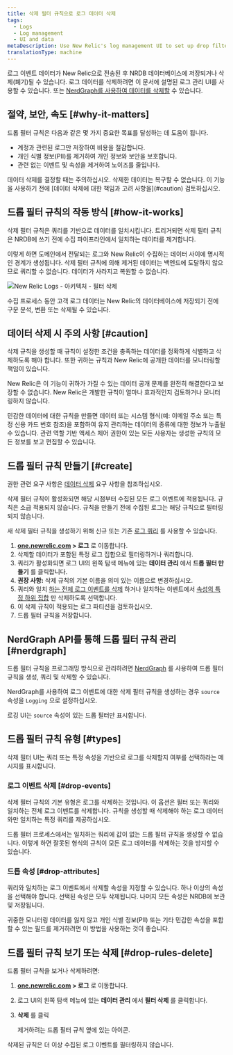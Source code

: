 ```yaml
---
title: 삭제 필터 규칙으로 로그 데이터 삭제
tags:
  - Logs
  - Log management
  - UI and data
metaDescription: Use New Relic's log management UI to set up drop filter rules for dropping specific types of log data.
translationType: machine
---
```


로그 이벤트 데이터가 New Relic으로 전송된 후 NRDB 데이터베이스에 저장되거나 삭제(폐기)될 수 있습니다. 로그 데이터를 삭제하려면 이 문서에 설명된 로그 관리 UI를 사용할 수 있습니다. 또는 [NerdGraph를 사용하여 데이터를 삭제할](/docs/accounts/accounts/data-management/drop-data-using-nerdgraph) 수 있습니다.

## 절약, 보안, 속도 [#why-it-matters]

드롭 필터 규칙은 다음과 같은 몇 가지 중요한 목표를 달성하는 데 도움이 됩니다.

* 계정과 관련된 로그만 저장하여 비용을 절감합니다.
* 개인 식별 정보(PII)를 제거하여 개인 정보와 보안을 보호합니다.
* 관련 없는 이벤트 및 속성을 제거하여 노이즈를 줄입니다.

<Callout variant="caution">
  데이터 삭제를 결정할 때는 주의하십시오. 삭제한 데이터는 복구할 수 없습니다. 이 기능을 사용하기 전에 [데이터 삭제에 대한 책임과 고려 사항을](#caution) 검토하십시오.
</Callout>

## 드롭 필터 규칙의 작동 방식 [#how-it-works]

삭제 필터 규칙은 쿼리를 기반으로 데이터를 일치시킵니다. 트리거되면 삭제 필터 규칙은 NRDB에 쓰기 전에 수집 파이프라인에서 일치하는 데이터를 제거합니다.

이렇게 하면 도메인에서 전달되는 로그와 New Relic이 수집하는 데이터 사이에 명시적인 경계가 생성됩니다. 삭제 필터 규칙에 의해 제거된 데이터는 백엔드에 도달하지 않으므로 쿼리할 수 없습니다. 데이터가 사라지고 복원할 수 없습니다.

![New Relic Logs - 아키텍처 - 필터 삭제](./images/ingest-pipeline.png "New Relic Logs - 아키텍처 - 필터 삭제")

<figcaption>
  수집 프로세스 동안 고객 로그 데이터는 New Relic의 데이터베이스에 저장되기 전에 구문 분석, 변환 또는 삭제될 수 있습니다.
</figcaption>

## 데이터 삭제 시 주의 사항 [#caution]

삭제 규칙을 생성할 때 규칙이 설정한 조건을 충족하는 데이터를 정확하게 식별하고 삭제하도록 해야 합니다. 또한 귀하는 규칙과 New Relic에 공개한 데이터를 모니터링할 책임이 있습니다.

New Relic은 이 기능이 귀하가 가질 수 있는 데이터 공개 문제를 완전히 해결한다고 보장할 수 없습니다. New Relic은 개발한 규칙이 얼마나 효과적인지 검토하거나 모니터링하지 않습니다.

민감한 데이터에 대한 규칙을 만들면 데이터 또는 시스템 형식(예: 이메일 주소 또는 특정 신용 카드 번호 참조)을 포함하여 유지 관리하는 데이터의 종류에 대한 정보가 누출될 수 있습니다. 관련 역할 기반 액세스 제어 권한이 있는 모든 사용자는 생성한 규칙의 모든 정보를 보고 편집할 수 있습니다.

## 드롭 필터 규칙 만들기 [#create]

권한 관련 요구 사항은 [데이터 삭제](/docs/data-apis/manage-data/drop-data-using-nerdgraph#requirements) 요구 사항을 참조하십시오.

삭제 필터 규칙이 활성화되면 해당 시점부터 수집된 모든 로그 이벤트에 적용됩니다. 규칙은 소급 적용되지 않습니다. 규칙을 만들기 전에 수집된 로그는 해당 규칙으로 필터링되지 않습니다.

새 삭제 필터 규칙을 생성하기 위해 신규 또는 기존 [로그 쿼리](/docs/logs/new-relic-logs/ui-data/query-syntax-logs) 를 사용할 수 있습니다.

1. **[one.newrelic.com](https://one.newrelic.com) > 로그** 로 이동합니다.
2. 삭제할 데이터가 포함된 특정 로그 집합으로 필터링하거나 쿼리합니다.
3. 쿼리가 활성화되면 로그 UI의 왼쪽 탐색 메뉴에 있는 **데이터 관리** 에서 **드롭 필터 만들기** 를 클릭합니다.
4. **권장 사항:** 삭제 규칙의 기본 이름을 의미 있는 이름으로 변경하십시오.
5. 쿼리와 일치 [하는 전체 로그 이벤트를 삭제](#drop-events) 하거나 일치하는 이벤트에서 [속성의 특정 하위 집합](#drop-attributes) 만 삭제하도록 선택합니다.
6. 이 삭제 규칙이 적용되는 로그 파티션을 검토하십시오.
7. 드롭 필터 규칙을 저장합니다.

## NerdGraph API를 통해 드롭 필터 규칙 관리 [#nerdgraph]

드롭 필터 규칙을 프로그래밍 방식으로 관리하려면 [NerdGraph](/docs/accounts/accounts/data-management/drop-data-using-nerdgraph) 를 사용하여 드롭 필터 규칙을 생성, 쿼리 및 삭제할 수 있습니다.

NerdGraph를 사용하여 로그 이벤트에 대한 삭제 필터 규칙을 생성하는 경우 `source` 속성을 `Logging` 으로 설정하십시오.

로깅 UI는 `source` 속성이 있는 드롭 필터만 표시합니다.

## 드롭 필터 규칙 유형 [#types]

삭제 필터 UI는 쿼리 또는 특정 속성을 기반으로 로그를 삭제할지 여부를 선택하라는 메시지를 표시합니다.

### 로그 이벤트 삭제 [#drop-events]

삭제 필터 규칙의 기본 유형은 로그를 삭제하는 것입니다. 이 옵션은 필터 또는 쿼리와 일치하는 전체 로그 이벤트를 삭제합니다. 규칙을 생성할 때 삭제해야 하는 로그 데이터와만 일치하는 특정 쿼리를 제공하십시오.

드롭 필터 프로세스에서는 일치하는 쿼리에 값이 없는 드롭 필터 규칙을 생성할 수 없습니다. 이렇게 하면 잘못된 형식의 규칙이 모든 로그 데이터를 삭제하는 것을 방지할 수 있습니다.

### 드롭 속성 [#drop-attributes]

쿼리와 일치하는 로그 이벤트에서 삭제할 속성을 지정할 수 있습니다. 하나 이상의 속성을 선택해야 합니다. 선택된 속성은 모두 삭제됩니다. 나머지 모든 속성은 NRDB에 보관 및 저장됩니다.

<Callout variant="tip">
  귀중한 모니터링 데이터를 잃지 않고 개인 식별 정보(PII) 또는 기타 민감한 속성을 포함할 수 있는 필드를 제거하려면 이 방법을 사용하는 것이 좋습니다.
</Callout>

## 드롭 필터 규칙 보기 또는 삭제 [#drop-rules-delete]

드롭 필터 규칙을 보거나 삭제하려면:

1. **[one.newrelic.com](https://one.newrelic.com) > 로그** 로 이동합니다.

2. 로그 UI의 왼쪽 탐색 메뉴에 있는 **데이터 관리** 에서 **필터 삭제** 를 클릭합니다.

3. **삭제** 를 클릭

   <Icon name="fe-trash-2"/>

   제거하려는 드롭 필터 규칙 옆에 있는 아이콘.

삭제된 규칙은 더 이상 수집된 로그 이벤트를 필터링하지 않습니다.